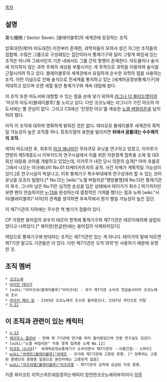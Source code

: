 [[목차]]

== 설명 ==
第七機関 / Sector Seven. [블레이블루]의 세계관에 등장하는 조직.

암흑대전(제1차 마도대전) 이전부터 존재한, 과학자들이 모여서 생긴 자그만 조직들의 집합체. 수많은 그룹으로 구성돼있는 집단이라서 통제기구와 달리 그렇게 짜임새 있는 조직은 아니며 그래서인지 기관 내에서도 그룹 간의 항쟁이 존재한다. 마도물이나 술식에 의지하지 않는 과학 주체의 세상을 부활시키는 게 목적으로 과학을 이용하여 술식을 근절시키려 하고 있다. 블레이블루의 세계관에서 유일하게 순수한 과학의 힘을 사용하는 조직. 이런 이념으로 인해 술식으로 전세계를 통치하고 있는 [세계허공정보통제기구]와 적대하고 있으며 오랜 세월 동안 통제기구와 계속 대립해 왔다.

이 조직 또한 마도서에 대항할 수 있는 힘을 손에 넣기 위하여 [[라그나 더 블러드엣지]]의 '아오의 마도서(블레이블루)'를 노리고 있다. 다만 코코노에는 라그나가 가진 아오의 마도서에는 별 관심이 없다. 그리고 CS에선 '진정한 아오'를 계승한 [[노엘 버밀리온]]을 납치하려 했다.

아직 이 조직에 대하여 명확하게 밝혀진 것은 없다. 여러모로 블레이블루 세계관의 흑막일 가능성이 높은 조직중 하나. 튜토리얼의 표현을 빌리자면 '''뒤에서 꿈틀대는 수수께끼의 조직'''.

제1차 마도대전 후, 최후의 [[아크 에너미]]인 무라쿠모 유닛을 연구하고 있었고, 이카루가 연방의 제5계층도시 이부키드의 연구시설에서 이를 위한 차원경계 접촉용 소체 및 대3휘신 대응용 코어를 개발하고 있었는데, 이카루가 내전 당시 의문의 습격[* 아마 프롤로그에서 나오는 아크에너미 No.01 타케미카츠치의 공격. 사건 자체가 계획적일 가능성이 있다.]로 연구시설이 박살나고, 이후 통제기구 특수부대에게 연구성과라 할 수 있는 코어유닛을 모조리 털렸다.[* No.12는 [wiki:"노엘 버밀리온"행방불명]에 No.13은 통제기관이 회수, 그나마 남은 No.11은 심각한 손상을 입은 상태에서 테이거가 회수.] 여기까지만 보면 왠지 안습하지만 [[ν-13]]을 완성하는데 결정적인 기여를 했다는 점과 뉴와 [wiki:"사야(블레이블루)"사야]의 관계를 생각하면 후속작에서 뭔가 벌일 가능성이 높은 집단.
  
이 제7기관의 지하에는 무수한 핵 병기가 잠들어 있다.

CP 가정판 용어집의 유우키 테르미 항목에 통제기구와 제7기관은 테르미에의해 설립되었다고 나와있다.[* 북미판(한글판)에는 용어집이 삭제되어있다]

여담으로 통제기구에 반대하는 조직는 제7기관만 있는 게 아니다. 테이거의 말에 따르면 제7기관 말고도 기관들은 더 있다. 다만 제7기관은 오직'과학'만 사용하기 때문에 유명한 것.

== 조직 멤버 ==
 * [[코코노에]]
 * [[아이언 테이거]]
 * [wiki:"아라크네(블레이블루)"아라크네] - 과거 제7기관 소속의 연금술사이자 코코노에의 조수
 * [[라이치 페이 링]] - 2193년 코코노에의 조수로 들어왔으나, 2197년 무단으로 이탈
 * [[Λ-11]]
== 이 조직과 관련이 있는 캐릭터 ==
 * [[ν-13]]
 * [[레리우스 클로버]] - 한때 제 7기관에 연구를 하러 들어왔었으며 전용 연구실도 있었다.
 * [wiki:"노엘 버밀리온" 차원 경계 접촉용 소체 No.12]
 * [[마코토 나나야]][*  세계허공정보통제기구 소속이면서 제7기관의 --이중간첩-- 스파이]
 * [[wiki:"바렛트(블레이블루)"바렛트]] - 과거에 제7기관에 고용된 용병. [* 정확히는 고용된 용병단의 용병중 일원으로 본인자체는 고용된적 없음]
 * [[wiki:"아즈라엘(블레이블루)"아즈라엘]] - 제7기관의 감옥에 감금된 자로 용병.
카쥰 화이코트 리믹스하트에등장하는캐릭터 엄연한코코노에의부하이다
[[각주]]
